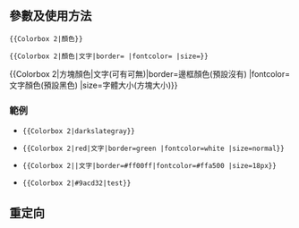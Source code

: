 <includeonly><!-- 在這裡加入模板的保護標識 --></includeonly><noinclude>{{Documentation subpage}}</noinclude>
<!-- 在本行下編輯模板說明 -->

== 參數及使用方法 ==
<pre>{{Colorbox 2|顏色}}</pre>
<pre>{{Colorbox 2|顏色|文字|border= |fontcolor= |size=}}</pre>
<nowiki>{{Colorbox 2|方塊顏色|文字(可有可無)|border=邊框顏色(預設沒有) |fontcolor=文字顏色(預設黑色) |size=字體大小(方塊大小)}}</nowiki>
=== 範例 ===
*<code><nowiki>{{Colorbox 2|darkslategray}}</nowiki></code>
*:{{Colorbox 2|darkslategray}}
*<code><nowiki>{{Colorbox 2|red|文字|border=green |fontcolor=white |size=normal}}</nowiki></code>
*:{{Colorbox 2|red|文字|border=green |fontcolor=white |size=normal}}
*<code><nowiki>{{Colorbox 2||文字|border=#ff00ff|fontcolor=#ffa500 |size=18px}}</nowiki></code>
*:{{Colorbox 2||文字|border=#ff00ff |fontcolor=#ffa500 |size=18px}}
*<code><nowiki>{{Colorbox 2|#9acd32|test}}</nowiki></code>
*:{{Colorbox 2|#9acd32|test}}
== 重定向 ==


<includeonly>{{sandbox other||
<!-- 本行下加入模板的分類，跨維基連結加入Wikidata（參見[[Wikipedia:Wikidata]]） -->

}}</includeonly>